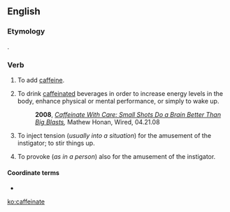 ==English==

===Etymology===
{{suffix|caffeine|ate}}.

===Verb===
{{en-verb|caffeinat|es}}

# To add [[caffeine]].
# {{slang}} To drink [[caffeinated]] beverages in order to increase energy levels in the body, enhance physical or mental performance, or simply to wake up.
#: '''2008''', ''[http://www.wired.com/medtech/health/magazine/16-05/gs_02caffeinate Caffeinate With Care: Small Shots Do a Brain Better Than Big Blasts],'' Mathew Honan, Wired, 04.21.08  
# {{slang}} To inject tension (''usually into a situation'') for the amusement of the instigator; to stir things up.
# {{slang}} To provoke (''as in a person'') also for the amusement of the instigator.

====Coordinate terms====
* {{l/en|hydrate}}

[[ko:caffeinate]]
